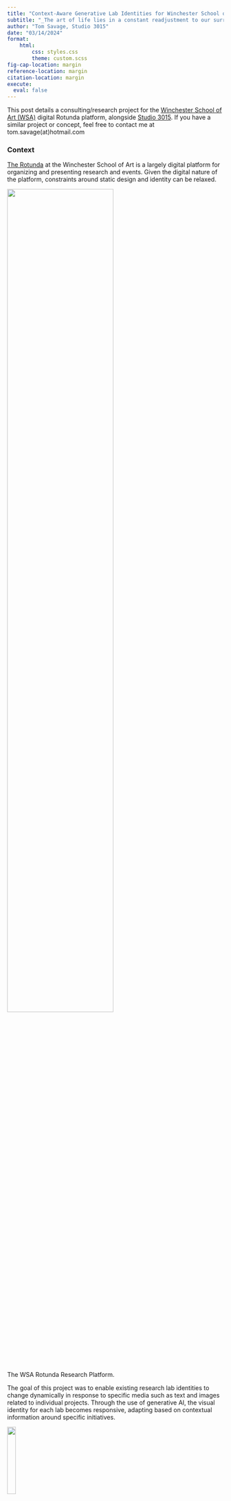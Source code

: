 ```yaml
---
title: "Context-Aware Generative Lab Identities for Winchester School of Art"
subtitle: "_The art of life lies in a constant readjustment to our surroundings._ - Kakuzō Okakura"
author: "Tom Savage, Studio 3015"
date: "03/14/2024"
format:
    html: 
        css: styles.css
        theme: custom.scss
fig-cap-location: margin
reference-location: margin
citation-location: margin
execute:
  eval: false
---
```




:::{.cleanbox}
This post details a consulting/research project for the [Winchester School of Art (WSA)](https://wsarotunda.soton.ac.uk) digital Rotunda platform, alongside [Studio 3015](https://www.studio3015.co.uk/projects/). If you have a similar project or concept, feel free to contact me at tom.savage(at)hotmail.com
:::

### Context

[The Rotunda](https://wsarotunda.soton.ac.uk) at the Winchester School of Art is a largely digital platform for organizing and presenting research and events. Given the digital nature of the platform, constraints around static design and identity can be relaxed.

:::{#fig-rotunda}
![](wsa_rotunda.png){width=70%}

The WSA Rotunda Research Platform.
:::

The goal of this project was to enable existing research lab identities to change dynamically in response to specific media such as text and images related to individual projects. Through the use of generative AI, the visual identity for each lab becomes responsive, adapting based on contextual information around specific initiatives.


:::{#fig-existing layout-ncol=4}

![](1-logo.png){width=20%}

![](2-logo.png){width=20%}

![](3-logo.png){width=20%}

![](4-logo.png){width=20%}

Existing designs for the E-Textile, Global Smart, Data Image, and Social Practice labs.
:::

### From Manual to Digital 

The project began by recreating the existing logos for each lab in an automated manner using the [svgpathtools](https://github.com/mathandy/svgpathtools/tree/master) library. This enabled programmatic modification of the logo forms via Python, while also obtaining SVG files by design which can be used within WSA graphics. Each logo is subsequently defined by a series of coordinates stored within a dictionary, enabling easy addition of new labs or modification of existing designs.

For example, here is the complete specification of the E-textile lab design.

```python
#| fig-cap: "Hello"
logos["e-textiles"] = {}

logos["e-textiles"]["small_circles"] = [
    (0, 0),(0, 2),(0, 4),(2, 2),(2, 6),
    (4, 0),(4, 4),(6, 0),(6, 2),(6, 6),
    (4, 6),(0, 6),(6, 6),
]
logos["e-textiles"]["big_circles"] = [(2, 0), (2, 4), (6, 4), (4, 2)]
logos["e-textiles"]["connected"] = [
    [(0, 0), (0, 2)],[(0, 2), (2, 2)],[(6, 0), (6, 2)],
    [(2, 6), (4, 6)],[(0, 6), (2, 6)],[(0, 6), (0, 4)],
    [(4, 4), (4, 6)],[(4, 6), (6, 6)],
]
logos["e-textiles"]["white_connected"] = [
    [(-1, 3), (2, 3)], 
    [(5, -1), (5, 2)]
    ]
```

To construct a given logo I used this information alongside svgpath tools to build up the representation in Python.

:::{#fig-build layout-ncol=5}

![](base_logo_1.png)

![](base_logo_2.png)

![](base_logo_3.png)

![](base_logo_4.png)

![](base_logo.png)

The process of creating a logo computationally from the dictionary that defines it.
:::


Given this level of control and automation over the general design space, the next step was determining how the logos should change in response to context. After some experimentation, two key ways were identified:

1. Individual 'shapes' are allowed to grow and shrink, enabling either a more solid unified form, or a more distributed representation.
2. Individual 'shapes' are switched from circles to squares, enabling a more digital and less connected form. 

:::{#fig-existing layout-ncol=1}
![](logo_grid.png)

Different combinations of parameters and how they affect the base E-textiles lab design.
:::


It was decided that these two parameters should provide a representation of how **physically distributed a project** is, as well  how **interdisciplinary** a project is respectively.

These two parameters were chosen to represent how physically distributed a project is, as well as how interdisciplinary it is. By parameterizing the existing designs in this way, each lab's identity can respond to contextual information around projects, while maintaining the overall form and identity in a controlled manner.

### Colour

The colour of each identity with respect to the project is also inferred based on the content. 
The colour is allowed to change based on the following content characteristics:

1. Technical content
2. Philosophical content
3. Emotional content
4. Cultural content

The 'amount' of each descriptor is obtained by prompting a large-language model, and the respective values converted to individual cyan, magenta, yellow, and black values, resulting in a single CMYK colour. 

:::{.cleanbox .code-overflow-wrap}
**Example:**

:::{txt}

CONTENT SCORE: {'technical': '65', 'philosophical': '10', 'emotional': '15', 'cultural': '20'}

COLOUR EXPLANATION: The text primarily focuses on describing the technical capabilities and facilities of the WSA E-Textile Innovation Lab, including equipment for textile design, manufacturing, and e-textile development. It also mentions the lab's mission of creating innovative and sustainable e-textiles, which has a philosophical aspect. The emotional and cultural content is relatively low, as the text is mainly informative about the lab's operations.

CMYK: [0.636, 0.114, 0.155, 0.196]
:::

:::{.center}
![](logo_col.png){width=40%}
:::
:::


### Inferring Parameters

To infer the parameters representing the physical distribution and interdisciplinary nature of a project, an LLM is prompted with both a description and image.

The information flow is as follows:

:::{#fig-information}
![](information.png)

The information flow of project description, images, and parameters eventually leading to a given logo.
:::

Some prompt engineering is performed to ensure that JSON is consistently returned and reliable explanations for the chosen parameters are provided. This includes providing examples of lab descriptions and respective parameters within the prompt as context. When applying image data, the image is first described, and then in a separate call, the description is used to inform the logo.

Each sentiment and subsequent parameter is prompted separately due to recent advances in low-cost, fast LLM inference to ensure that forgetting or context-shift doesn't occur.

### LLM Inference

LLM inference is performed on [Anthropic's Claude 3 Haiku](https://www.anthropic.com/news/claude-3-haiku). It was found to be extremely low cost, fast, and its performance is sufficient to accurately infer the sentiment of project descriptions and images.

:::{.cleanbox}
**UTC**: 2024-03-14T11:50:31Z

**Model Name**: claude-3-haiku-20240307

**Prompt**: Describe this image.

**Image**:

![](lab-image.png){width=50% fig-align="center"}


**Output**: _This image shows various electronic and technical equipment. There is a device that appears to be a test instrument or measurement tool, with knobs and displays. Next to it is a device that looks like a portable audio player or recorder. On the table in front of these devices is a document or diagram labeled "Code in Line / Rehabilitation Hand-Night", which seems to be some kind of technical or engineering schematic. There is also a red tool or instrument that appears to be used for testing or working with the equipment._



**Input Tokens**: 795 ($0.25/1000000 tokens)

**Output Tokens**: 108 ($1.25/1000000 tokens)

**Total Cost**: $0.00033375 (0.03¢)

**Time**: 3.12 (s)

:::

### Creating an Interface

The goal of the interface for the generative lab identity inference was to make it as simple as possible for those with a non-technical background to use, on any device, including Winchester School of Art teaching and administrative staff, and students. 

To achieve this, the Python implementation was packaged into a Flask app with a basic password-protected front-end. The application is then hosted on Heroku, a cloud-based platform.
This exposes the application on the web for anyone to use, protects against the LLM API credits being used by the public, and removes the need to install or interact with code.

The user is prompted to provide a project title, description, project visual, and the lab itself. This information is then used as previously described to produce an independent lab logo, with explanation.

:::{.center}
![](app.png)
:::

The user is prompted to provide a project title, description, project visual, and the lab itself. 
This information is then used as previously described to produce an independent lab logo, with explanation. 

### Creating a Loading Image

In order to design a visually interesting graphic for the front end, an image diffusion model was fine-tined. To begin with a new 3D model of _The Rotunda_ was created in AutoCAD.

:::{.center}
![](above.png){width=25%}
![](side.png){width=25%}

:::

 Using this 3D model a number of synthetic images of the building were created and combinined with an existing dataset of real photographs.

::: {layout-ncol=8}

![](datasets/rotunda_data/below sketchy wireframe.png) 

![](datasets/rotunda_data/black and white photograph.jpeg)

![](datasets/rotunda_data/close outside image.jpeg)

![](datasets/rotunda_data/close up render.png)

![](datasets/rotunda_data/dark line wireframe.png)

![](datasets/rotunda_data/dark orthographic render.png)

![](datasets/rotunda_data/mirrored render.png)

![](datasets/rotunda_data/outside image.jpeg)

![](datasets/rotunda_data/photograph.jpeg)

![](datasets/rotunda_data/render.png)

![](datasets/rotunda_data/sketchy wireframe.png)

![](datasets/rotunda_data/upside down photograph.jpeg)

![](datasets/rotunda_data/white render.png)

![](datasets/rotunda_data/wide outside image.jpeg)

![](datasets/rotunda_data/wireframe.png)

![](datasets/rotunda_data/metallic render.png)

:::


This dataset of approximately 40 images was then used to fine-tuned a Stable Diffusion model using _textual inversion_ to learn the concept of _The Rotunda_.



This custom token is then used to perform inference (or generation in the context of generative AI) to generate novel representations and views of the building.<br>

:::{.center}
![](diffusion_output.gif){width=40%}
:::

These representations (in the form of a GIF) provide a sense of the technology involved within the lab logo generation tool, this GIF is also displayed whilst inference is being performed in the background.

The images, whilst individually imperfect, collectively result in a coherent representation.

### Output

<!-- The final procedure looks like this, 

:::{.center}
![](full_example.gif){width=100%}
:::

And corresponding output: -->

An example final output for a given project within the E-Textiles lab is as follows:

:::{.center}
![](wsa-res.png){width=70%}
:::

